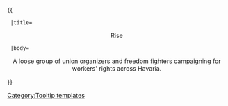 {{ {{{1|Tooltip hover box}}}
  |title=<center>Rise</center>
  |body=<center>A loose group of union organizers and freedom fighters campaigning for workers' rights across Havaria.</center>
}}<noinclude>[[Category:Tooltip templates]]</noinclude>